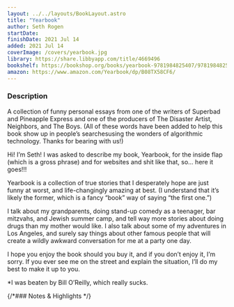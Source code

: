 ```yaml
---
layout: ../../layouts/BookLayout.astro
title: "Yearbook"
author: Seth Rogen
startDate:
finishDate: 2021 Jul 14
added: 2021 Jul 14
coverImage: /covers/yearbook.jpg
library: https://share.libbyapp.com/title/4669496
bookshelf: https://bookshop.org/books/yearbook-9781984825407/9781984825407
amazon: https://www.amazon.com/Yearbook/dp/B08TX58CF6/
---
```


<ReadingTime
  startDate  = {frontmatter.startDate}
  finishDate = {frontmatter.finishDate}
/>

### Description
A collection of funny personal essays from one of the writers of Superbad and Pineapple Express and one of the producers of The Disaster Artist, Neighbors, and The Boys. (All of these words have been added to help this book show up in people’s searchesusing the wonders of algorithmic technology. Thanks for bearing with us!)

Hi! I’m Seth! I was asked to describe my book, Yearbook, for the inside flap (which is a gross phrase) and for websites and shit like that, so… here it goes!!!

Yearbook is a collection of true stories that I desperately hope are just funny at worst, and life-changingly amazing at best. (I understand that it’s likely the former, which is a fancy “book” way of saying “the first one.”)

I talk about my grandparents, doing stand-up comedy as a teenager, bar mitzvahs, and Jewish summer camp, and tell way more stories about doing drugs than my mother would like. I also talk about some of my adventures in Los Angeles, and surely say things about other famous people that will create a wildly awkward conversation for me at a party one day.

I hope you enjoy the book should you buy it, and if you don’t enjoy it, I’m sorry. If you ever see me on the street and explain the situation, I’ll do my best to make it up to you.

*I was beaten by Bill O’Reilly, which really sucks.

{/*### Notes & Highlights */}

<BuyBook
  library   = {frontmatter.library}
  bookshelf = {frontmatter.bookshelf}
  amazon    = {frontmatter.amazon}
/>

